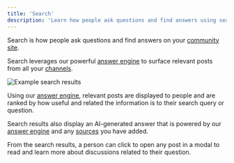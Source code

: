 ```yaml
---
title: 'Search'
description: 'Learn how people ask questions and find answers using search'
---
```


Search is how people ask questions and find answers on your [community site](/community-site).

Search leverages our powerful [answer engine](/answer-engine) to surface relevant posts from all your [channels](/channels).

<Frame>
<img src="images/search-results.png" alt="Example search results" />
</Frame>

Using our [answer engine](/answer-engine), relevant posts are displayed to people and are ranked by how useful and related the information is to their search query or question.

Search results also display an AI-generated answer that is powered by our [answer engine](/answer-engine) and any [sources](/sources) you have added.

From the search results, a person can click to open any post in a modal to read and learn more about discussions related to their question.